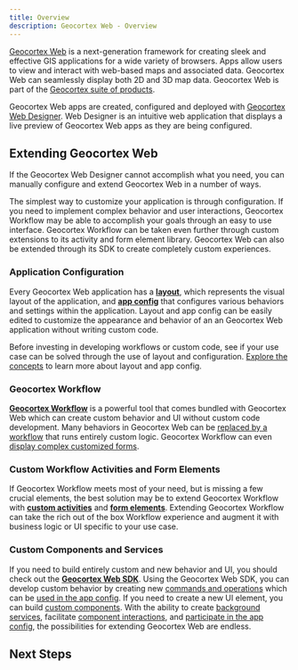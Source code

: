 ```yaml
---
title: Overview
description: Geocortex Web - Overview
---
```



[Geocortex Web](https://www.geocortex.com/products/gxw/) is a next-generation framework for creating sleek and effective GIS applications for a wide variety of browsers. Apps allow users to view and interact with web-based maps and associated data. Geocortex Web can seamlessly display both 2D and 3D map data. Geocortex Web is part of the [Geocortex suite of products](https://www.geocortex.com/products/).

Geocortex Web apps are created, configured and deployed with [Geocortex Web Designer](https://apps.geocortex.com/webviewer/designer/). Web Designer is an intuitive web application that displays a live preview of Geocortex Web apps as they are being configured.

<DesignerCallout />

## Extending Geocortex Web

If the Geocortex Web Designer cannot accomplish what you need, you can manually configure and extend Geocortex Web in a number of ways.

The simplest way to customize your application is through configuration. If you need to implement complex behavior and user interactions, Geocortex Workflow may be able to accomplish your goals through an easy to use interface. Geocortex Workflow can be taken even further through custom extensions to its activity and form element library. Geocortex Web can also be extended through its SDK to create completely custom experiences.

<ExtensibilitySpectrum
    configLink="#application-configuration"
    workflowLink="#geocortex-workflow"
    customWorkflowLink="#custom-workflow-activities-and-form-elements"
    customCodeLink="#custom-components-and-services"
/>

### Application Configuration

Every Geocortex Web application has a [**layout**](configuration-layout-getting-started.mdx), which represents the visual layout of the application, and [**app config**](configuration-app-config-getting-started.mdx) that configures various behaviors and settings within the application. Layout and app config can be easily edited to customize the appearance and behavior of an an Geocortex Web application without writing custom code.

Before investing in developing workflows or custom code, see if your use case can be solved through the use of layout and configuration. [Explore the concepts](key-concepts.mdx) to learn more about layout and app config.

### Geocortex Workflow

<!-- TODO - does Geocortex Workflow come bundled with Geocortex Web? -->

[**Geocortex Workflow**](https://docs.geocortex.com/workflow/) is a powerful tool that comes bundled with Geocortex Web which can create custom behavior and UI without custom code development. Many behaviors in Geocortex Web can be [replaced by a workflow](tutorial-change-default-map-click-behavior.mdx) that runs entirely custom logic. Geocortex Workflow can even [display complex customized forms](https://docs.geocortex.com/workflow/latest/help/Default.htm#wf5/help/forms.htm).

### Custom Workflow Activities and Form Elements

If Geocortex Workflow meets most of your need, but is missing a few crucial elements, the best solution may be to extend Geocortex Workflow with **[custom activities](tutorial-implement-custom-activity.mdx)** and **[form elements](tutorial-implement-custom-form-elements.mdx)**. Extending Geocortex Workflow can take the rich out of the box Workflow experience and augment it with business logic or UI specific to your use case.

### Custom Components and Services

If you need to build entirely custom and new behavior and UI, you should check out the [**Geocortex Web SDK**](sdk-overview.mdx). Using the Geocortex Web SDK, you can develop custom behavior by creating new [commands and operations](tutorial-implement-command-operation.mdx) which can be [used in the app config](configuration-commands-operations.mdx). If you need to create a new UI element, you can build [custom components](sdk-create-component.mdx). With the ability to create [background services](tutorial-service-dynamic-data.mdx), facilitate [component interactions](sdk-component-interactions.mdx), and [participate in the app config](tutorial-implement-component-participate-app-config.mdx), the possibilities for extending Geocortex Web are endless.

## Next Steps

<UseCaseContainer>
    <UseCaseCard
        title="Layout and App Config"
        description="Learn more about the layout and app config"
        link="key-concepts"
    />
    <UseCaseCard
        title="Running Workflows in Geocortex Web"
        description="Learn how to build and run a workflow in Geocortex Web"
        link="https://docs.geocortex.com/webviewer/latest/admin-help/Default.htm#gwv/add-a-workflow-to-an-app.htm"
    />
    <UseCaseCard
        title="Building Custom Workflow Activities"
        description="Learn how to build custom workflow activities for Geocortex Web"
        link="tutorial-implement-custom-activity"
    />
    <UseCaseCard
        title="Geocortex Web SDK"
        description="Develop custom commands and operations, components, and services using the Geocortex Web SDK"
        link="sdk-overview"
    />
</UseCaseContainer>
